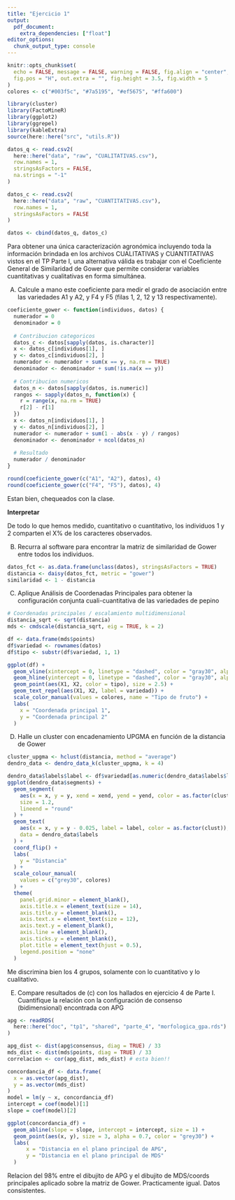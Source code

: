 ```yaml
---
title: "Ejercicio 1"
output: 
  pdf_document:
    extra_dependencies: ["float"]
editor_options: 
  chunk_output_type: console
---
```


```r
knitr::opts_chunk$set(
  echo = FALSE, message = FALSE, warning = FALSE, fig.align = "center",
  fig.pos = "H", out.extra = "", fig.height = 3.5, fig.width = 5
)
colores <- c("#003f5c", "#7a5195", "#ef5675", "#ffa600")
```

```r
library(cluster)
library(FactoMineR)
library(ggplot2)
library(ggrepel)
library(kableExtra)
source(here::here("src", "utils.R"))
```

```r
datos_q <- read.csv2(
  here::here("data", "raw", "CUALITATIVAS.csv"), 
  row.names = 1, 
  stringsAsFactors = FALSE, 
  na.strings = "-1"
)

datos_c <- read.csv2(
  here::here("data", "raw", "CUANTITATIVAS.csv"), 
  row.names = 1, 
  stringsAsFactors = FALSE
)

datos <- cbind(datos_q, datos_c)
```

Para obtener una única caracterización agronómica incluyendo toda la información
brindada en los archivos CUALITATIVAS y CUANTITATIVAS vistos en el TP Parte I, 
una alternativa válida es trabajar con el Coeficiente General de Similaridad de
Gower que permite considerar variables cuantitativas y cualitativas en forma 
simultánea. 

A) Calcule a mano este coeficiente para medir el grado de asociación entre las 
variedades A1 y A2, y F4 y F5 (filas 1, 2, 12 y 13 respectivamente). 

```r
coeficiente_gower <- function(individuos, datos) {
  numerador = 0
  denominador = 0
  
  # Contribucion categoricos
  datos_c <- datos[sapply(datos, is.character)]
  x <- datos_c[individuos[1], ]
  y <- datos_c[individuos[2], ]
  numerador <- numerador + sum(x == y, na.rm = TRUE)
  denominador <- denominador + sum(!is.na(x == y))
  
  # Contribucion numericos
  datos_n <- datos[sapply(datos, is.numeric)]
  rangos <- sapply(datos_n, function(x) {
    r = range(x, na.rm = TRUE)
    r[2] - r[1]
  })
  x <- datos_n[individuos[1], ]
  y <- datos_n[individuos[2], ]
  numerador <- numerador + sum(1 - abs(x - y) / rangos)
  denominador <- denominador + ncol(datos_n)
  
  # Resultado
  numerador / denominador
}

round(coeficiente_gower(c("A1", "A2"), datos), 4)
round(coeficiente_gower(c("F4", "F5"), datos), 4)
```

Estan bien, chequeados con la clase.

**Interpretar**

De todo lo que hemos medido, cuantitativo o cuantitativo, los individuos 1 y 2 
comparten el X% de los caracteres observados.

B) Recurra al software para encontrar la matriz de similaridad de Gower entre 
todos los individuos. 

```r
datos_fct <- as.data.frame(unclass(datos), stringsAsFactors = TRUE)
distancia <- daisy(datos_fct, metric = "gower")
similaridad <- 1 - distancia
```

C) Aplique Análisis de Coordenadas Principales para obtener la configuración 
conjunta cuali-cuantitativa de las variedades de pepino 

```r
# Coordenadas principales / escalamiento multidimensional
distancia_sqrt <- sqrt(distancia) 
mds <- cmdscale(distancia_sqrt, eig = TRUE, k = 2)
```

```r
df <- data.frame(mds$points)
df$variedad <- rownames(datos)
df$tipo <- substr(df$variedad, 1, 1)

ggplot(df) + 
  geom_vline(xintercept = 0, linetype = "dashed", color = "gray30", alpha = 0.5) + 
  geom_hline(yintercept = 0, linetype = "dashed", color = "gray30", alpha = 0.5) +
  geom_point(aes(X1, X2, color = tipo), size = 2.5) + 
  geom_text_repel(aes(X1, X2, label = variedad)) +
  scale_color_manual(values = colores, name = "Tipo de fruto") + 
  labs(
    x = "Coordenada principal 1",
    y = "Coordenada principal 2"
  )
```


D) Halle un cluster con encadenamiento UPGMA en función de la distancia de Gower 

```r
cluster_upgma <- hclust(distancia, method = "average")
dendro_data <- dendro_data_k(cluster_upgma, k = 4)
```


```r
dendro_data$labels$label <- df$variedad[as.numeric(dendro_data$labels$label)]
ggplot(dendro_data$segments) + 
  geom_segment(
    aes(x = x, y = y, xend = xend, yend = yend, color = as.factor(clust)),
    size = 1.2,
    lineend = "round"
  ) + 
  geom_text(
    aes(x = x, y = y - 0.025, label = label, color = as.factor(clust)), 
    data = dendro_data$labels
  ) + 
  coord_flip() + 
  labs(
    y = "Distancia"
  ) + 
  scale_colour_manual(
    values = c("grey30", colores)
  ) + 
  theme(
    panel.grid.minor = element_blank(),
    axis.title.x = element_text(size = 14), 
    axis.title.y = element_blank(), 
    axis.text.x = element_text(size = 12),
    axis.text.y = element_blank(), 
    axis.line = element_blank(), 
    axis.ticks.y = element_blank(),
    plot.title = element_text(hjust = 0.5),
    legend.position = "none"
  )
```


Me discrimina bien los 4 grupos, solamente con lo cuantitativo y lo cualitativo.

E) Compare resultados de (c) con los hallados en ejercicio 4 de Parte I. 
Cuantifique la relación con la configuración de consenso (bidimensional) 
encontrada con APG

```r
apg <- readRDS(
  here::here("doc", "tp1", "shared", "parte_4", "morfologica_gpa.rds")
)

apg_dist <- dist(apg$consensus, diag = TRUE) / 33
mds_dist <- dist(mds$points, diag = TRUE) / 33
correlacion <- cor(apg_dist, mds_dist) # esta bien!!
```

```r
concordancia_df <- data.frame(
  x = as.vector(apg_dist),
  y = as.vector(mds_dist)
)
model = lm(y ~ x, concordancia_df)
intercept = coef(model)[1]
slope = coef(model)[2]

ggplot(concordancia_df) + 
  geom_abline(slope = slope, intercept = intercept, size = 1) +
  geom_point(aes(x, y), size = 3, alpha = 0.7, color = "grey30") + 
  labs(
      x = "Distancia en el plano principal de APG",
      y = "Distancia en el plano principal de MDS"
  )
```

Relacion del 98% entre el dibujito de APG y el dibujito de MDS/coords principales
aplicado sobre la matriz de Gower. Practicamente igual. Datos consistentes.
